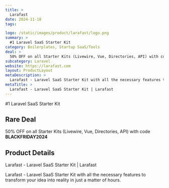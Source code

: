 ```yaml
---
title: >
  Larafast
date: 2024-11-18
tags:

logo: /static/images/product/larafast/logo.png
summary: >
  #1 Laravel SaaS Starter Kit
category: Boilerplates, Startup SaaS/Tools
deal: >
  50% OFF on all Starter Kits (Livewire, Vue, Directories, API) with code **BLACKFRIDAY2024**
subcategory: Laravel
website: https://larafast.com
layout: ProductLayout
metaDescription: >
  Larafast - Laravel SaaS Starter Kit with all the necessary features to transform your idea into reality in just a matter of hours.
metaTitle: >
  Larafast - Laravel SaaS Starter Kit | Larafast
---
```

#1 Laravel SaaS Starter Kit

## Rare Deal

50% OFF on all Starter Kits (Livewire, Vue, Directories, API) with code **BLACKFRIDAY2024**
## Product Details
Larafast - Laravel SaaS Starter Kit | Larafast

Larafast - Laravel SaaS Starter Kit with all the necessary features to transform your idea into reality in just a matter of hours.
